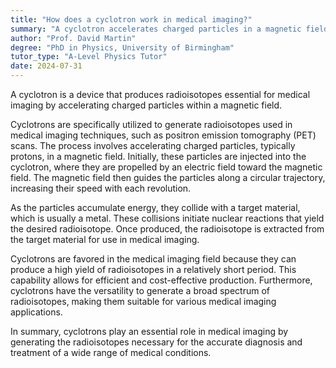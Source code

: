```yaml
---
title: "How does a cyclotron work in medical imaging?"
summary: "A cyclotron accelerates charged particles in a magnetic field to produce radioisotopes, which are essential for medical imaging applications."
author: "Prof. David Martin"
degree: "PhD in Physics, University of Birmingham"
tutor_type: "A-Level Physics Tutor"
date: 2024-07-31
---
```


A cyclotron is a device that produces radioisotopes essential for medical imaging by accelerating charged particles within a magnetic field.

Cyclotrons are specifically utilized to generate radioisotopes used in medical imaging techniques, such as positron emission tomography (PET) scans. The process involves accelerating charged particles, typically protons, in a magnetic field. Initially, these particles are injected into the cyclotron, where they are propelled by an electric field toward the magnetic field. The magnetic field then guides the particles along a circular trajectory, increasing their speed with each revolution.

As the particles accumulate energy, they collide with a target material, which is usually a metal. These collisions initiate nuclear reactions that yield the desired radioisotope. Once produced, the radioisotope is extracted from the target material for use in medical imaging.

Cyclotrons are favored in the medical imaging field because they can produce a high yield of radioisotopes in a relatively short period. This capability allows for efficient and cost-effective production. Furthermore, cyclotrons have the versatility to generate a broad spectrum of radioisotopes, making them suitable for various medical imaging applications.

In summary, cyclotrons play an essential role in medical imaging by generating the radioisotopes necessary for the accurate diagnosis and treatment of a wide range of medical conditions.
    